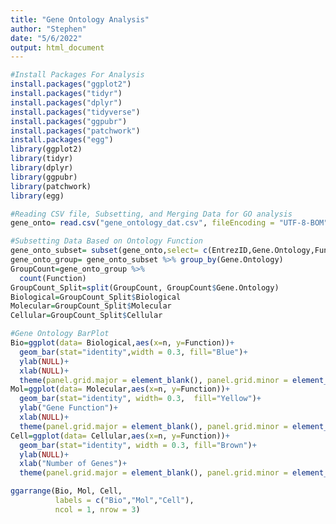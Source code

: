 ---
title: "Gene Ontology Analysis"
author: "Stephen"
date: "5/6/2022"
output: html_document
---

```{r}
#Install Packages For Analysis 
install.packages("ggplot2")
install.packages("tidyr")
install.packages("dplyr")
install.packages("tidyverse")
install.packages("ggpubr")
install.packages("patchwork")
install.packages("egg")
library(ggplot2)
library(tidyr)
library(dplyr)
library(ggpubr)
library(patchwork)
library(egg)

```




```{r}
#Reading CSV file, Subsetting, and Merging Data for GO analysis 
gene_onto= read.csv("gene_ontology_dat.csv", fileEncoding = "UTF-8-BOM", header = T)

```



```{r}
#Subsetting Data Based on Ontology Function 
gene_onto_subset= subset(gene_onto,select= c(EntrezID,Gene.Ontology,Function))
gene_onto_group= gene_onto_subset %>% group_by(Gene.Ontology)
GroupCount=gene_onto_group %>%
  count(Function)
GroupCount_Split=split(GroupCount, GroupCount$Gene.Ontology)
Biological=GroupCount_Split$Biological
Molecular=GroupCount_Split$Molecular
Cellular=GroupCount_Split$Cellular
```



```{r}
#Gene Ontology BarPlot
Bio=ggplot(data= Biological,aes(x=n, y=Function))+
  geom_bar(stat="identity",width = 0.3, fill="Blue")+
  ylab(NULL)+
  xlab(NULL)+
  theme(panel.grid.major = element_blank(), panel.grid.minor = element_blank())
Mol=ggplot(data= Molecular,aes(x=n, y=Function))+
  geom_bar(stat="identity", width= 0.3,  fill="Yellow")+
  ylab("Gene Function")+
  xlab(NULL)+
  theme(panel.grid.major = element_blank(), panel.grid.minor = element_blank())
Cell=ggplot(data= Cellular,aes(x=n, y=Function))+
  geom_bar(stat="identity", width = 0.3, fill="Brown")+
  ylab(NULL)+
  xlab("Number of Genes")+
  theme(panel.grid.major = element_blank(), panel.grid.minor = element_blank())

ggarrange(Bio, Mol, Cell,
          labels = c("Bio","Mol","Cell"),
          ncol = 1, nrow = 3)

```

